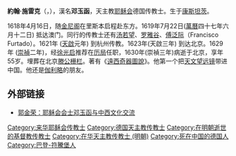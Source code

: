 {{Infobox religious biography
| background      =#DAA520 
| name            =鄧玉函
| image           =[[File:Field_mill_in_the_Chinese_Qiqi_tushuo,_1627.jpg|240px]] 
| caption         =《远西奇器图说》书影
| original_name   =Johann Schreck {{de}}
| religion        =[[天主教|天主教]] 
| temple          =
| alias           = 鄧玉函{{zh}}
| posthumous name    =
| native_lang1       =所屬組織
| native_lang1_name1 =[[耶穌會|耶穌會]]
| native_lang2       =身份
| native_lang2_name1 =[[傳教士|傳教士]]、医生、[[博学家|博学家]]
| native_lang4       =任职于 
| native_lang4_name1 =历局
| nationality     =[[File:Banner_of_the_Holy_Roman_Emperor_with_haloes_(1400-1806).svg|20px]] [[神圣罗马帝国|神圣罗马帝国]]（今屬{{flag|Germany}}）
| birth name      =
| birth_date  =1576年
| birth_place  =[[File:Banner_of_the_Holy_Roman_Emperor_with_haloes_(1400-1806).svg|20px]] [[神圣罗马帝国|神圣罗马帝国]][[康斯坦茨|康斯坦茨]]
| death_date   ={{death date |1630|5|11}}
| death_place  =[[大明|大明]][[順天府|順天府]] 
| resting place   = 
| resting place coordinates =
| location        = 
| title           = 
| works           =《遠西奇器圖說》
| known for     =首次把[[天文望远镜|天文望远镜]]带进中国
| footnotes     =
}}
'''約翰·施雷克'''（{{lang-de|Johann Schreck}}，{{bd|1576年||1630年|5月11日}}），漢名'''邓玉函'''，天主教[[耶稣会|耶稣会]]德国传教士。生于[[康斯坦茨|康斯坦茨]]。

1618年4月16日，随[[金尼阁|金尼阁]]在里斯本启程赴东方。1619年7月22日([[萬曆|萬曆]]四十七年六月十二日) 抵达澳门。同行的传教士还有[[汤若望|汤若望]]、[[罗雅谷|罗雅谷]]、[[傅泛际|傅泛际]]（Francisco Furtado）。1621年 ([[天啟|天啟]]元年) 到杭州传教。1623年(天啟三年) 到达北京。1629年 ([[崇禎|崇禎]]二年)，经[[徐光启|徐光启]]推荐在[[历局|历局]]任职，1630年(崇禎三年)病逝于北京，享年55岁。埋葬在北京[[滕公栅栏|滕公栅栏]]。著有《[[遠西奇器圖說錄最|遠西奇器圖說]]》。他第一个把[[天文望远镜|天文望远镜]]带进中国。他还是[[伽利略|伽利略]]的朋友。

==外部链接==
* [http://www.godoor.com/article/list.asp?id=1231 郭金荣：耶稣会会士邓玉函与中西文化交流] {{Wayback|url=http://www.godoor.com/article/list.asp?id=1231 |date=20060716024646 }}

{{Authority control}}
{{宗教小作品}}

[[Category:来华耶稣会传教士|Category:来华耶稣会传教士]]
[[Category:德国天主教传教士|Category:德国天主教传教士]]
[[Category:在明朝逝世的基督教传教士|Category:在明朝逝世的基督教传教士]]
[[Category:在华天主教传教士_(明朝)|Category:在华天主教传教士 (明朝)]]
[[Category:死在中国的德国人|Category:死在中国的德国人]]
[[Category:巴登-符騰堡人|Category:巴登-符騰堡人]]